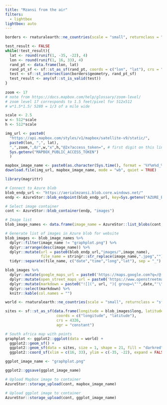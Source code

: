```yaml
---
title: "Mzansi from the air"
filters:
  - lightbox
lightbox: auto
---
```


```r
borders <- rnaturalearth::ne_countries(scale = "small", returnclass = "sf", country = "south africa")

test_result <- FALSE
while(!test_result){
  lat <- round(runif(1, -35, -22), 4)
  lon <- round(runif(1, 16, 33), 4)
  rand_pt <- data.frame(lon, lat) 
  rand_pt_sf <- sf::st_as_sf(rand_pt, coords = c("lon", "lat"), crs = "+proj=longlat +datum=WGS84 +no_defs")
  test <- sf::st_intersection(borders$geometry, rand_pt_sf)
  test_result <- any(sf::st_is_valid(test))
}
  
zoom <- 17
# note from https://docs.mapbox.com/help/glossary/zoom-level/
# zoom level 17 corresponds to 1.5 feet/pixel for 512x512
# w*1.5*1.5/ 5280 = 1/3 of a mile wide

scale <- 2.5
w <- 512*scale
h <- 512*scale
```

```r
img_url <- paste0(
  "https://api.mapbox.com/styles/v1/mapbox/satellite-v9/static/",
  paste0(lon, ",", lat),
  ",",zoom,",0/",w,"x",h,"@2x?access_token=", # first digit on this line is zoom level (between 0 and 22)
  Sys.getenv("MAPBOX_PUBLIC_ACCESS_TOKEN")
  )

mapbox_image_name <- paste0(as.character(Sys.time(), format = '%Y%m%d_%H%M'),"_",lon,"_",lat,".jpeg")
download.file(img_url, mapbox_image_name, mode = "wb", quiet = TRUE)
```

```r
library(magrittr)

# Connect to Azure blob
blob_endp_url <- "https://aerialmzansi.blob.core.windows.net/"
endp <- AzureStor::blob_endpoint(blob_endp_url, key=Sys.getenv("AZURE_BLOB_ACCESS_KEY"))

# Select image container
cont <- AzureStor::blob_container(endp, "images")

# Image list
blob_image_names <- data.frame(image_name = AzureStor::list_blobs(cont, info="name"))

# Generate list of images in Azure blob for website
blob_images <- blob_image_names %>% 
  dplyr::filter(image_name != "graphplot.png") %>% 
  dplyr::arrange(desc(image_name)) %>% 
  dplyr::mutate(url = paste0(blob_endp_url,"images/",image_name),
                file_name = stringr::str_replace(image_name,".jpeg","")) %>%
  tidyr::separate(file_name, c("date","time","long","lat"), sep = "_")
```

```r
blob_images %>% 
  dplyr::mutate(google_maps_url = paste0('https://maps.google.com?q=/@', lat, ',', long)) %>% 
  dplyr::mutate(open_street_maps_url = paste0('https://www.openstreetmap.org/#map=17/', lat, '/', long)) %>% 
  dplyr::mutate(markdown = paste0("![](", url, "){ group=\"'",date,"'\" description=\"[Google Maps](", google_maps_url, ") [Open Street Maps](", open_street_maps_url, ") Generated ",date," ",time," \"}")) %>% 
  dplyr::select(markdown) %>% 
  knitr::kable(col.names = "")
```

```r
world <- rnaturalearth::ne_countries(scale = "small", returnclass = "sf", country = "South Africa")

sites <- sf::st_as_sf(data.frame(longitude = blob_images$long, latitude = blob_images$lat),
                       coords = c("longitude", "latitude"), 
                       crs = 4326,
                       agr = "constant")

# South africa map with points
graphplot <- ggplot2::ggplot(data = world) +
  ggplot2::geom_sf() +
  ggplot2::geom_sf(data = sites, size = 1, shape = 21, fill = "darkred") +
  ggplot2::coord_sf(xlim = c(16, 33), ylim = c(-35, -22), expand = FALSE)

ggplot_image_name <- "graphplot.png"

ggplot2::ggsave(ggplot_image_name)
```

```r
# Upload Mapbox image to container
AzureStor::storage_upload(cont, mapbox_image_name)

# Upload ggplot image to container
AzureStor::storage_upload(cont, ggplot_image_name)
```
